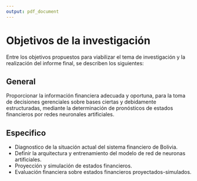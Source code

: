 ```yaml
---
output: pdf_document
---
```


# Objetivos de la investigación
Entre los objetivos propuestos para viabilizar el tema de investigación y la realización del informe final, se describen los siguientes:

## General 

Proporcionar la información financiera adecuada y oportuna, para la toma de decisiones gerenciales sobre bases ciertas y debidamente estructuradas, mediante la determinación de pronósticos de estados financieros por redes neuronales artificiales.

## Especifico 

- Diagnostico de la situación actual del sistema financiero de Bolivia.
- Definir la arquitectura y entrenamiento del modelo de red de neuronas artificiales.
- Proyección y simulación de estados financieros.
- Evaluación financiera sobre estados financieros proyectados-simulados.

